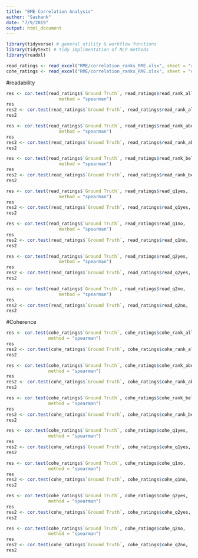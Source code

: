 ```yaml
---
title: "BME Correlation Analysis"
author: "Sashank"
date: "7/9/2019"
output: html_document
---
```


```r
library(tidyverse) # general utility & workflow functions
library(tidytext) # tidy implimentation of NLP methods
library(readxl)
```

```r
read_ratings <- read_excel("RME/correlation_ranks_RME.xlsx", sheet = "read_rank")
cohe_ratings <- read_excel("RME/correlation_ranks_RME.xlsx", sheet = "cohe_rank")
```

#readability
```r
res <- cor.test(read_ratings$`Ground Truth`, read_ratings$read_rank_all, 
                    method = "spearman")
res
res2 <- cor.test(read_ratings$`Ground Truth`, read_ratings$read_rank_all,  method="kendall")
res2
```

```r
res <- cor.test(read_ratings$`Ground Truth`, read_ratings$read_rank_above, 
                    method = "spearman")
res
res2 <- cor.test(read_ratings$`Ground Truth`, read_ratings$read_rank_above,  method="kendall")
res2
```

```r
res <- cor.test(read_ratings$`Ground Truth`, read_ratings$read_rank_below, 
                    method = "spearman")
res
res2 <- cor.test(read_ratings$`Ground Truth`, read_ratings$read_rank_below,  method="kendall")
res2
```

```r
res <- cor.test(read_ratings$`Ground Truth`, read_ratings$read_q1yes, 
                    method = "spearman")
res
res2 <- cor.test(read_ratings$`Ground Truth`, read_ratings$read_q1yes,  method="kendall")
res2
```
```r
res <- cor.test(read_ratings$`Ground Truth`, read_ratings$read_q1no, 
                    method = "spearman")
res
res2 <- cor.test(read_ratings$`Ground Truth`, read_ratings$read_q1no,  method="kendall")
res2
```
```r
res <- cor.test(read_ratings$`Ground Truth`, read_ratings$read_q2yes, 
                    method = "spearman")
res
res2 <- cor.test(read_ratings$`Ground Truth`, read_ratings$read_q2yes,  method="kendall")
res2
```
```r
res <- cor.test(read_ratings$`Ground Truth`, read_ratings$read_q2no, 
                    method = "spearman")
res
res2 <- cor.test(read_ratings$`Ground Truth`, read_ratings$read_q2no,  method="kendall")
res2
```

#Coherence

```r
res <- cor.test(cohe_ratings$`Ground Truth`, cohe_ratings$cohe_rank_all, 
                method = "spearman")
res
res2 <- cor.test(cohe_ratings$`Ground Truth`, cohe_ratings$cohe_rank_all,  method="kendall")
res2
```

```r
res <- cor.test(cohe_ratings$`Ground Truth`, cohe_ratings$cohe_rank_above, 
                method = "spearman")
res
res2 <- cor.test(cohe_ratings$`Ground Truth`, cohe_ratings$cohe_rank_above,  method="kendall")
res2
```

```r
res <- cor.test(cohe_ratings$`Ground Truth`, cohe_ratings$cohe_rank_below, 
                method = "spearman")
res
res2 <- cor.test(cohe_ratings$`Ground Truth`, cohe_ratings$cohe_rank_below,  method="kendall")
res2
```

```r
res <- cor.test(cohe_ratings$`Ground Truth`, cohe_ratings$cohe_q1yes, 
                method = "spearman")
res
res2 <- cor.test(cohe_ratings$`Ground Truth`, cohe_ratings$cohe_q1yes,  method="kendall")
res2
```
```r
res <- cor.test(cohe_ratings$`Ground Truth`, cohe_ratings$cohe_q1no, 
                method = "spearman")
res
res2 <- cor.test(cohe_ratings$`Ground Truth`, cohe_ratings$cohe_q1no,  method="kendall")
res2
```
```r
res <- cor.test(cohe_ratings$`Ground Truth`, cohe_ratings$cohe_q2yes, 
                method = "spearman")
res
res2 <- cor.test(cohe_ratings$`Ground Truth`, cohe_ratings$cohe_q2yes,  method="kendall")
res2
```
```r
res <- cor.test(cohe_ratings$`Ground Truth`, cohe_ratings$cohe_q2no, 
                method = "spearman")
res
res2 <- cor.test(cohe_ratings$`Ground Truth`, cohe_ratings$cohe_q2no,  method="kendall")
res2
```